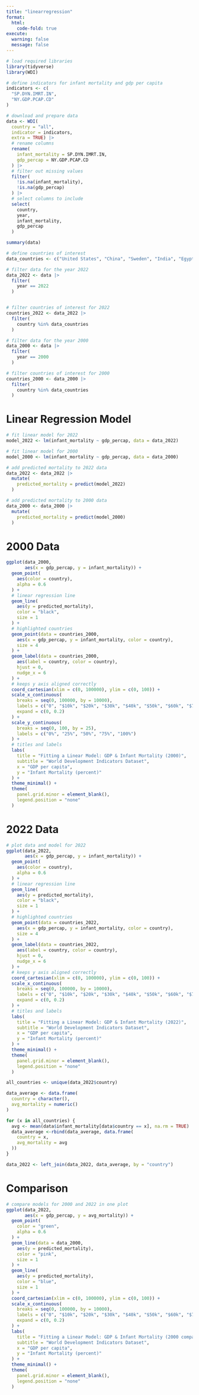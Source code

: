 ```yaml
---
title: "linearregression"
format:
  html:
    code-fold: true
execute:
  warning: false
  message: false
---
```


```r
# load required libraries
library(tidyverse)
library(WDI)
```

```r
# define indicators for infant mortality and gdp per capita
indicators <- c(
  "SP.DYN.IMRT.IN",
  "NY.GDP.PCAP.CD"
)

# download and prepare data
data <- WDI(
  country = "all", 
  indicator = indicators, 
  extra = TRUE) |>
  # rename columns
  rename(
    infant_mortality = SP.DYN.IMRT.IN,
    gdp_percap = NY.GDP.PCAP.CD
  ) |>
  # filter out missing values
  filter(
    !is.na(infant_mortality),
    !is.na(gdp_percap)
  ) |>
  # select columns to include
  select(
    country,
    year,
    infant_mortality,
    gdp_percap
  )
```

```r
summary(data)
```

```r
# define countries of interest
data_countries <- c("United States", "China", "Sweden", "India", "Egypt")

# filter data for the year 2022
data_2022 <- data |>
  filter(
    year == 2022
  )


# filter countries of interest for 2022
countries_2022 <- data_2022 |>
  filter(
    country %in% data_countries
  )

# filter data for the year 2000
data_2000 <- data |>
  filter(
    year == 2000
  )

# filter countries of interest for 2000
countries_2000 <- data_2000 |>
  filter(
    country %in% data_countries
  )
```

# Linear Regression Model

```r
# fit linear model for 2022
model_2022 <- lm(infant_mortality ~ gdp_percap, data = data_2022)

# fit linear model for 2000
model_2000 <- lm(infant_mortality ~ gdp_percap, data = data_2000)

# add predicted mortality to 2022 data
data_2022 <- data_2022 |>
  mutate(
    predicted_mortality = predict(model_2022)
  )

# add predicted mortality to 2000 data
data_2000 <- data_2000 |>
  mutate(
    predicted_mortality = predict(model_2000)
  )
```

# 2000 Data

```r

ggplot(data_2000,
       aes(x = gdp_percap, y = infant_mortality)) +
  geom_point(
    aes(color = country),
    alpha = 0.6
  ) +
  # linear regression line
  geom_line(
    aes(y = predicted_mortality),
    color = "black",
    size = 1
  ) +
  # highlighted countries
  geom_point(data = countries_2000,
    aes(x = gdp_percap, y = infant_mortality, color = country),
    size = 4
  ) +
  geom_label(data = countries_2000,
    aes(label = country, color = country),
    hjust = 0,
    nudge_x = 6
  ) +
  # keeps y axis aligned correctly
  coord_cartesian(xlim = c(0, 100000), ylim = c(0, 100)) +
  scale_x_continuous(
    breaks = seq(0, 100000, by = 10000),
    labels = c("0", "$10k", "$20k", "$30k", "$40k", "$50k", "$60k", "$70k", "80k", "$90k", "$100k"),
    expand = c(0, 0.2)
  ) +
  scale_y_continuous(
    breaks = seq(0, 100, by = 25),
    labels = c("0%", "25%", "50%", "75%", "100%")
  ) +
  # titles and labels
  labs(
    title = "Fitting a Linear Model: GDP & Infant Mortality (2000)",
    subtitle = "World Development Indicators Dataset",
    x = "GDP per capita",
    y = "Infant Mortality (percent)"
  ) +
  theme_minimal() +
  theme(
    panel.grid.minor = element_blank(),
    legend.position = "none"
  )
```

# 2022 Data

```r
# plot data and model for 2022
ggplot(data_2022,
       aes(x = gdp_percap, y = infant_mortality)) +
  geom_point(
    aes(color = country),
    alpha = 0.6
  ) +
  # linear regression line
  geom_line(
    aes(y = predicted_mortality),
    color = "black",
    size = 1
  ) +
  # highlighted countries
  geom_point(data = countries_2022,
    aes(x = gdp_percap, y = infant_mortality, color = country),
    size = 4
  ) +
  geom_label(data = countries_2022,
    aes(label = country, color = country),
    hjust = 0,
    nudge_x = 6
  ) +
  # keeps y axis aligned correctly
  coord_cartesian(xlim = c(0, 100000), ylim = c(0, 100)) +
  scale_x_continuous(
    breaks = seq(0, 100000, by = 10000),
    labels = c("0", "$10k", "$20k", "$30k", "$40k", "$50k", "$60k", "$70k", "80k", "$90k", "$100k"),
    expand = c(0, 0.2)
  ) +
  # titles and labels
  labs(
    title = "Fitting a Linear Model: GDP & Infant Mortality (2022)",
    subtitle = "World Development Indicators Dataset",
    x = "GDP per capita",
    y = "Infant Mortality (percent)"
  ) +
  theme_minimal() +
  theme(
    panel.grid.minor = element_blank(),
    legend.position = "none"
  )
```

```r
all_countries <- unique(data_2022$country)

data_average <- data.frame(
  country = character(),
  avg_mortality = numeric()
)

for (x in all_countries) {
  avg <- mean(data$infant_mortality[data$country == x], na.rm = TRUE)
  data_average <-rbind(data_average, data.frame(
    country = x,
    avg_mortality = avg
  ))
}

data_2022 <- left_join(data_2022, data_average, by = "country")
```

# Comparison

```r
# compare models for 2000 and 2022 in one plot
ggplot(data_2022,
       aes(x = gdp_percap, y = avg_mortality)) +
  geom_point(
    color = "green",
    alpha = 0.6
  ) +
  geom_line(data = data_2000,
    aes(y = predicted_mortality),
    color = "pink",
    size = 1
  ) +
  geom_line(
    aes(y = predicted_mortality),
    color = "blue",
    size = 1
  ) +
  coord_cartesian(xlim = c(0, 100000), ylim = c(0, 100)) +
  scale_x_continuous(
    breaks = seq(0, 100000, by = 10000),
    labels = c("0", "$10k", "$20k", "$30k", "$40k", "$50k", "$60k", "$70k", "80k", "$90k", "$100k"),
    expand = c(0, 0.2)
  ) +
  labs(
    title = "Fitting a Linear Model: GDP & Infant Mortality (2000 compared to 2022)",
    subtitle = "World Development Indicators Dataset",
    x = "GDP per capita",
    y = "Infant Mortality (percent)"
  ) +
  theme_minimal() +
  theme(
    panel.grid.minor = element_blank(),
    legend.position = "none"
  )
```
